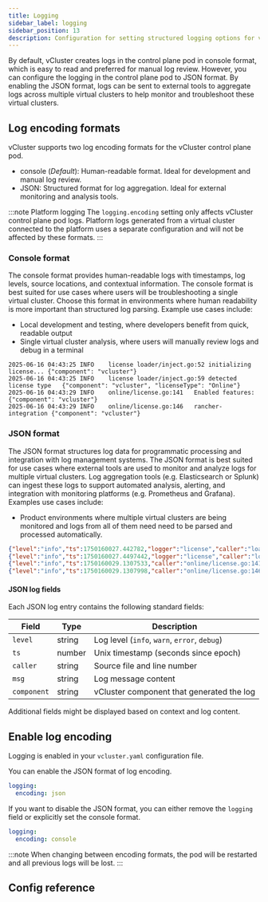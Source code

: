 ```yaml
---
title: Logging
sidebar_label: logging
sidebar_position: 13
description: Configuration for setting structured logging options for vCluster.
---
```



By default, vCluster creates logs in the control plane pod in console format, which is easy to read and preferred for manual log review. However, you can configure the logging in the control plane pod to JSON format. By enabling the JSON format, logs can be sent to external tools to aggregate logs across multiple virtual clusters to help monitor and troubleshoot these virtual clusters. 

## Log encoding formats

vCluster supports two log encoding formats for the vCluster control plane pod.

- console (_Default_): Human-readable format. Ideal for development and manual log review.
- JSON: Structured format for log aggregation. Ideal for external monitoring and analysis tools. 

:::note Platform logging
The `logging.encoding` setting only affects vCluster control plane pod logs. Platform logs generated from a virtual cluster connected to the platform uses a separate configuration and will not be affected by these formats.
:::

### Console format

The console format provides human-readable logs with timestamps, log levels, source locations, and contextual information. The console format is best suited for use cases where users will be troubleshooting a single virtual cluster.  Choose this format in environments where human readability is more important than structured log parsing. Example use cases include:

* Local development and testing, where developers benefit from quick, readable output
* Single virtual cluster analysis, where users will manually review logs and debug in a terminal

```text
2025-06-16 04:43:25	INFO	license	loader/inject.go:52	initializing license...	{"component": "vcluster"}
2025-06-16 04:43:25	INFO	license	loader/inject.go:59	detected license type	{"component": "vcluster", "licenseType": "Online"}
2025-06-16 04:43:29	INFO	online/license.go:141	Enabled features:	{"component": "vcluster"}
2025-06-16 04:43:29	INFO	online/license.go:146	rancher-integration	{"component": "vcluster"}
```

### JSON format

The JSON format structures log data for programmatic processing and integration with log management systems. The JSON format is best suited for use cases where external tools are used to monitor and analyze logs for multiple virtual clusters. Log aggregation tools (e.g. Elasticsearch or Splunk) can ingest these logs to support automated analysis, alerting, and integration with monitoring platforms (e.g. Prometheus and Grafana).  Examples use cases include:

* Product environments where multiple virtual clusters are being monitored and logs from all of them need need to be parsed and processed automatically.

```json
{"level":"info","ts":1750160027.442782,"logger":"license","caller":"loader/inject.go:52","msg":"initializing license...","component":"vcluster"}
{"level":"info","ts":1750160027.4497442,"logger":"license","caller":"loader/inject.go:59","msg":"detected license type","component":"vcluster","licenseType":"Online"}
{"level":"info","ts":1750160029.1307533,"caller":"online/license.go:141","msg":"Enabled features:","component":"vcluster"}
{"level":"info","ts":1750160029.1307998,"caller":"online/license.go:146","msg":"connected-clusters","component":"vcluster"}
```

#### JSON log fields

Each JSON log entry contains the following standard fields:

| Field | Type | Description |
|-------|------|-------------|
| `level` | string | Log level (`info`, `warn`, `error`, `debug`) |
| `ts`    | number | Unix timestamp (seconds since epoch) |
| `caller`| string | Source file and line number |
| `msg`   | string | Log message content |
| `component` | string | vCluster component that generated the log |

Additional fields might be displayed based on context and log content.

## Enable log encoding

Logging is enabled in your `vcluster.yaml` configuration file. 



You can enable the JSON format of log encoding.

```yaml 
logging:
  encoding: json
```

If you want to disable the JSON format, you can either remove the `logging` field or explicitly set the console format.

```yaml
logging:
  encoding: console
```

:::note
When changing between encoding formats, the pod will be restarted and all previous logs will be lost. 
:::

## Config reference

<Logging />

